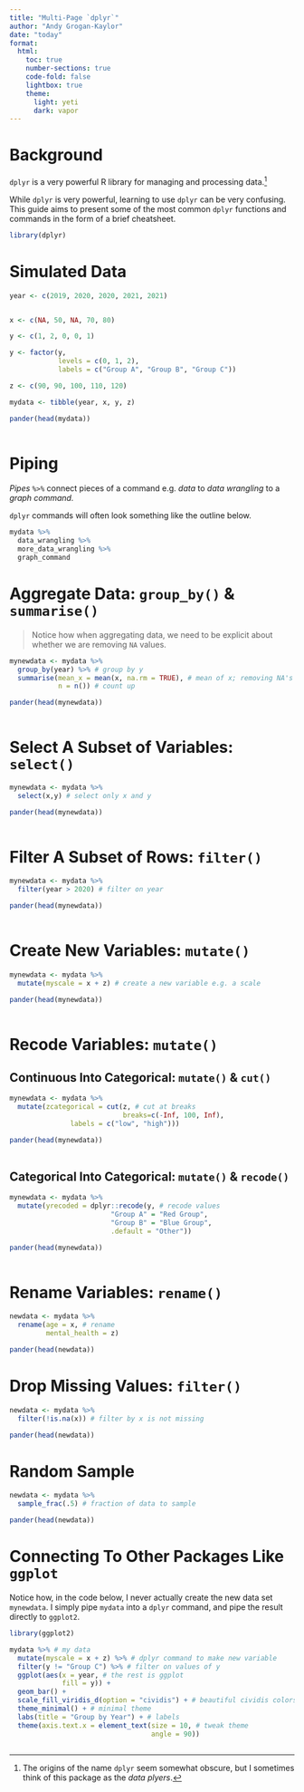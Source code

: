 ```yaml
---
title: "Multi-Page `dplyr`"
author: "Andy Grogan-Kaylor"
date: "today"
format:
  html:
    toc: true
    number-sections: true
    code-fold: false
    lightbox: true
    theme:
      light: yeti
      dark: vapor
---
```


# Background

`dplyr` is a very powerful R library for managing and processing data.[^dplyr]

[^dplyr]: The origins of the name `dplyr` seem somewhat obscure, but I sometimes think of this package as the *data plyers*.

While `dplyr` is very powerful, learning to use `dplyr` can be very confusing. This guide aims to present some of the most common `dplyr` functions and commands in the form of a brief cheatsheet.

```r

library(dplyr)

```

# Simulated Data

```r

year <- c(2019, 2020, 2020, 2021, 2021)


x <- c(NA, 50, NA, 70, 80)

y <- c(1, 2, 0, 0, 1)

y <- factor(y,
            levels = c(0, 1, 2),
            labels = c("Group A", "Group B", "Group C"))

z <- c(90, 90, 100, 110, 120)

mydata <- tibble(year, x, y, z)

```

```r

pander(head(mydata))
  
```

# Piping

*Pipes* `%>%` connect pieces of a command e.g. *data* to *data wrangling* to a *graph command.*

`dplyr` commands will often look something like the outline below.

```r

mydata %>% 
  data_wrangling %>% 
  more_data_wrangling %>%
  graph_command

```


# Aggregate Data: `group_by()` & `summarise()`

> Notice how when aggregating data, we need to be explicit about whether we are removing `NA` values.

```r

mynewdata <- mydata %>% 
  group_by(year) %>% # group by y
  summarise(mean_x = mean(x, na.rm = TRUE), # mean of x; removing NA's
            n = n()) # count up

```

```r

pander(head(mynewdata))
  
```

# Select A Subset of Variables: `select()`

```r

mynewdata <- mydata %>% 
  select(x,y) # select only x and y

```

```r

pander(head(mynewdata))
  
```

# Filter A Subset of Rows: `filter()`

```r

mynewdata <- mydata %>% 
  filter(year > 2020) # filter on year

```

```r

pander(head(mynewdata))
  
```

# Create New Variables: `mutate()`

```r

mynewdata <- mydata %>% 
  mutate(myscale = x + z) # create a new variable e.g. a scale

```

```r

pander(head(mynewdata))
  
```

# Recode Variables: `mutate()`

## Continuous Into Categorical: `mutate()` & `cut()`

```r

mynewdata <- mydata %>% 
  mutate(zcategorical = cut(z, # cut at breaks
                            breaks=c(-Inf, 100, Inf), 
               labels = c("low", "high")))

```

```r

pander(head(mynewdata))
  
```

## Categorical Into Categorical: `mutate()` & `recode()`

```r

mynewdata <- mydata %>% 
  mutate(yrecoded = dplyr::recode(y, # recode values
                         "Group A" = "Red Group",
                         "Group B" = "Blue Group", 
                         .default = "Other"))
```

```r

pander(head(mynewdata))
  
```

# Rename Variables: `rename()`

```r

newdata <- mydata %>% 
  rename(age = x, # rename
         mental_health = z)

```

```r

pander(head(newdata))

```

# Drop Missing Values: `filter()`

```r

newdata <- mydata %>% 
  filter(!is.na(x)) # filter by x is not missing

```

```r

pander(head(newdata))

```

# Random Sample

```r

newdata <- mydata %>% 
  sample_frac(.5) # fraction of data to sample

```

```r

pander(head(newdata))

```

# Connecting To Other Packages Like `ggplot`

Notice how, in the code below, I never actually create the new data set `mynewdata`.  I simply pipe `mydata` into a `dplyr` command, and pipe the result directly to `ggplot2`.

```r

library(ggplot2)

mydata %>% # my data
  mutate(myscale = x + z) %>% # dplyr command to make new variable 
  filter(y != "Group C") %>% # filter on values of y
  ggplot(aes(x = year, # the rest is ggplot
             fill = y)) +
  geom_bar() +
  scale_fill_viridis_d(option = "cividis") + # beautiful cividis colors
  theme_minimal() + # minimal theme
  labs(title = "Group by Year") + # labels
  theme(axis.text.x = element_text(size = 10, # tweak theme
                                   angle = 90))
  
```

















